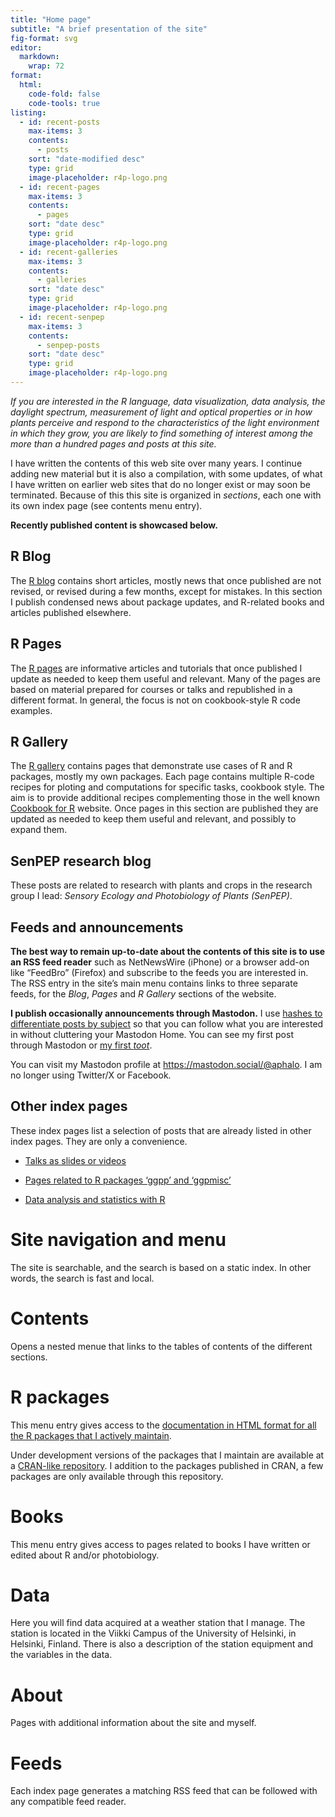 ```yaml
---
title: "Home page"
subtitle: "A brief presentation of the site"
fig-format: svg
editor:
  markdown: 
    wrap: 72
format:
  html:
    code-fold: false
    code-tools: true
listing:
  - id: recent-posts
    max-items: 3
    contents: 
      - posts
    sort: "date-modified desc" 
    type: grid
    image-placeholder: r4p-logo.png
  - id: recent-pages
    max-items: 3
    contents: 
      - pages
    sort: "date desc" 
    type: grid
    image-placeholder: r4p-logo.png
  - id: recent-galleries
    max-items: 3
    contents: 
      - galleries
    sort: "date desc" 
    type: grid
    image-placeholder: r4p-logo.png
  - id: recent-senpep
    max-items: 3
    contents: 
      - senpep-posts
    sort: "date desc" 
    type: grid
    image-placeholder: r4p-logo.png
---
```


_If you are interested in the R language, data visualization, data analysis, 
the daylight spectrum, measurement of light and optical properties or in how
plants perceive and respond to the characteristics of the light environment
in which they grow, you are likely to find something of interest among the more
than a hundred pages and posts at this site._

I have written the contents of this web site over many years. I continue adding new material but it is also a compilation, with some updates, of what I have written on earlier web sites that do no longer exist or may soon be terminated. Because of this this site is organized in _sections_, each one with its own index page (see contents menu entry). 

**Recently published content is showcased below.**

::: {.callout-note collapse=true}
## R Blog

The [R blog](posts.qmd) contains short articles, mostly news that once
published are not revised, or revised during a few months, except for
mistakes. In this section I publish condensed news about package
updates, and R-related books and articles published elsewhere.
:::

::: {#recent-posts}
:::

::: {.callout-note collapse=true}
## R Pages

The [R pages](pages.qmd) are informative articles and tutorials that once
published I update as needed to keep them useful and relevant. Many
of the pages are based on material prepared for courses or talks and
republished in a different format. In general, the focus is not on
cookbook-style R code examples.
:::

::: {#recent-pages}
:::

::: {.callout-note collapse=true}
## R Gallery

The [R gallery](galleries.qmd) contains pages that demonstrate use cases
of R and R packages, mostly my own packages. Each page contains multiple
R-code recipes for ploting and computations for specific tasks, cookbook
style. The aim is to provide additional recipes complementing those in
the well known [Cookbook for R](http://www.cookbook-r.com/) website.
Once pages in this section are published they are updated as needed to
keep them useful and relevant, and possibly to expand them.
:::

::: {#recent-galleries}
:::

::: {.callout-note collapse=true}
## SenPEP research blog

These posts are related to research with plants and crops in the research group I lead: _Sensory Ecology and Photobiology of Plants (SenPEP)_.
:::

::: {#recent-senpep}
:::

::: {.callout-tip collapse=true}
# Feeds and announcements

**The best way to remain up-to-date about the contents of this site is to
use an RSS feed reader** such as NetNewsWire (iPhone) or a browser add-on
like "FeedBro" (Firefox) and subscribe to the feeds you are interested
in. The RSS entry in the site's main menu contains links to three
separate feeds, for the _Blog_, _Pages_ and _R Gallery_ sections of the
website.

**I publish occasionally announcements through Mastodon.** I use [hashes to
differentiate posts by subject](posts/Mastodon-updates/index.qmd) so
that you can follow what you are interested in without cluttering your
Mastodon Home. You can see my first post through Mastodon or [my first
*toot*](https://mastodon.social/@aphalo/110389057352585332).

You can visit my Mastodon profile at
[https://mastodon.social/\@aphalo](https://mastodon.social/@aphalo). I
am no longer using Twitter/X or Facebook.
:::

::: {.callout-tip collapse=true}
## Other index pages

These index pages list a selection of posts that are already listed in other index
pages. They are only a convenience.
:::

* [Talks as slides or videos](presentations.qmd)

* [Pages related to R packages 'ggpp' and 'ggpmisc'](ggpp-ggpmisc-index.qmd)

* [Data analysis and statistics with R](r-index.qmd)

::: {.callout-note collapse=true}
# Site navigation and menu

The site is searchable, and the search is based on a static index. In other 
words, the search is fast and local.

# Contents

Opens a nested menue that links to the tables of contents of the different sections.

# R packages

This menu entry gives access to the [documentation in HTML format for all the R
packages that I actively maintain](https://docs.r4photobiology.info).

Under development versions of the packages that I maintain are available at a [CRAN-like repository](https://aphalo.r-universe.dev). I addition to the packages published in CRAN, a few packages are only available through this repository.

# Books

This menu entry gives access to pages related to books I have written or
edited about R and/or photobiology.

# Data

Here you will find data acquired at a weather station that I manage. The 
station is located in the Viikki Campus of the University of Helsinki, 
in Helsinki, Finland. There is also a description of the station equipment
and the variables in the data.

# About

Pages with additional information about the site and myself.

# Feeds

Each index page generates a matching RSS feed that can be followed with any 
compatible feed reader.

:::

